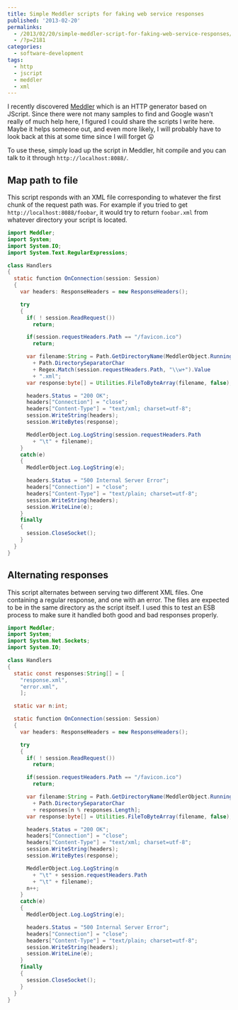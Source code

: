 ---
title: Simple Meddler scripts for faking web service responses
published: '2013-02-20'
permalinks:
  - /2013/02/20/simple-meddler-script-for-faking-web-service-responses/
  - /?p=2181
categories:
  - software-development
tags:
  - http
  - jscript
  - meddler
  - xml
---

I recently discovered <a href="http://webdbg.com/Meddler/">Meddler</a> which is an HTTP generator based on JScript. Since there were not many samples to find and Google wasn't really of much help here, I figured I could share the scripts I write here. Maybe it helps someone out, and even more likely, I will probably have to look back at this at some time since I will forget 😛

To use these, simply load up the script in Meddler, hit compile and you can talk to it through `http://localhost:8088/`.

## Map path to file

This script responds with an XML file corresponding to whatever the first chunk of the request path was. For example if you tried to get `http://localhost:8088/foobar`, it would try to return `foobar.xml` from whatever directory your script is located.

```java
import Meddler;
import System;
import System.IO;
import System.Text.RegularExpressions;

class Handlers
{
  static function OnConnection(session: Session)
  {
    var headers: ResponseHeaders = new ResponseHeaders();

    try
    {
      if( ! session.ReadRequest())
        return;

      if(session.requestHeaders.Path == "/favicon.ico")
        return;

      var filename:String = Path.GetDirectoryName(MeddlerObject.RunningScript)
        + Path.DirectorySeparatorChar
        + Regex.Match(session.requestHeaders.Path, "\\w+").Value
        + ".xml";
      var response:byte[] = Utilities.FileToByteArray(filename, false);

      headers.Status = "200 OK";
      headers["Connection"] = "close";
      headers["Content-Type"] = "text/xml; charset=utf-8";
      session.WriteString(headers);
      session.WriteBytes(response);

      MeddlerObject.Log.LogString(session.requestHeaders.Path
        + "\t" + filename);
    }
    catch(e)
    {
      MeddlerObject.Log.LogString(e);

      headers.Status = "500 Internal Server Error";
      headers["Connection"] = "close";
      headers["Content-Type"] = "text/plain; charset=utf-8";
      session.WriteString(headers);
      session.WriteLine(e);
    }
    finally
    {
      session.CloseSocket();
    }
  }
}
```

## Alternating responses

This script alternates between serving two different XML files. One containing a regular response, and one with an error. The files are expected to be in the same directory as the script itself. I used this to test an ESB process to make sure it handled both good and bad responses properly.

```java
import Meddler;
import System;
import System.Net.Sockets;
import System.IO;

class Handlers
{
  static const responses:String[] = [
    "response.xml",
    "error.xml",
    ];

  static var n:int;

  static function OnConnection(session: Session)
  {
    var headers: ResponseHeaders = new ResponseHeaders();

    try
    {
      if( ! session.ReadRequest())
        return;

      if(session.requestHeaders.Path == "/favicon.ico")
        return;

      var filename:String = Path.GetDirectoryName(MeddlerObject.RunningScript)
        + Path.DirectorySeparatorChar
        + responses[n % responses.Length];
      var response:byte[] = Utilities.FileToByteArray(filename, false);

      headers.Status = "200 OK";
      headers["Connection"] = "close";
      headers["Content-Type"] = "text/xml; charset=utf-8";
      session.WriteString(headers);
      session.WriteBytes(response);

      MeddlerObject.Log.LogString(n
        + "\t" + session.requestHeaders.Path
        + "\t" + filename);
      n++;
    }
    catch(e)
    {
      MeddlerObject.Log.LogString(e);

      headers.Status = "500 Internal Server Error";
      headers["Connection"] = "close";
      headers["Content-Type"] = "text/plain; charset=utf-8";
      session.WriteString(headers);
      session.WriteLine(e);
    }
    finally
    {
      session.CloseSocket();
    }
  }
}
```
